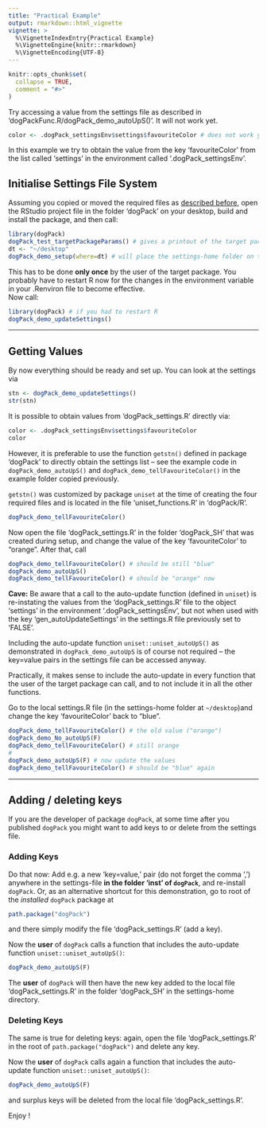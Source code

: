 ```yaml
---
title: "Practical Example"
output: rmarkdown::html_vignette
vignette: >
  %\VignetteIndexEntry{Practical Example}
  %\VignetteEngine{knitr::rmarkdown}
  %\VignetteEncoding{UTF-8}
---
```


```r
knitr::opts_chunk$set(
  collapse = TRUE,
  comment = "#>"
)
```

Try accessing a value from the settings file as described in 'dogPackFunc.R/dogPack_demo_autoUpS()'. It will not work yet.

``` r
color <- .dogPack_settingsEnv$settings$favouriteColor # does not work yet
```

In this example we try to obtain the value from the key 'favouriteColor' from the list called 'settings' in the environment called '.dogPack_settingsEnv'.

## Initialise Settings File System

Assuming you copied or moved the required files as [described before](https://bpollner.github.io/uniset/articles/uniset.html), open the RStudio project file in the folder 'dogPack' on your desktop, build and install the package, and then call:

``` r
library(dogPack)
dogPack_test_targetPackageParams() # gives a printout of the target package parameters
dt <- "~/desktop"
dogPack_demo_setup(where=dt) # will place the settings-home folder on the desktop
```

This has to be done **only once** by the user of the target package. You probably have to restart R now for the changes in the environment variable in your .Renviron file to become effective.\
Now call:

``` r
library(dogPack) # if you had to restart R
dogPack_demo_updateSettings()
```

------------------------------------------------------------------------

## Getting Values

By now everything should be ready and set up. You can look at the settings via

``` r
stn <- dogPack_demo_updateSettings()
str(stn)
```

It is possible to obtain values from 'dogPack_settings.R' directly via:

``` r
color <- .dogPack_settingsEnv$settings$favouriteColor
color
```

However, it is preferable to use the function `getstn()` defined in package 'dogPack' to directly obtain the settings list -- see the example code in `dogPack_demo_autoUpS()` and `dogPack_demo_tellFavouriteColor()` in the example folder copied previously.

`getstn()` was customized by package `uniset` at the time of creating the four required files and is located in the file 'uniset_functions.R' in 'dogPack/R'.

``` r
dogPack_demo_tellFavouriteColor()
```

Now open the file 'dogPack_settings.R' in the folder 'dogPack_SH' that was created during setup, and change the value of the key 'favouriteColor' to "orange". After that, call

``` r
dogPack_demo_tellFavouriteColor() # should be still "blue"
dogPack_demo_autoUpS()
dogPack_demo_tellFavouriteColor() # should be "orange" now
```

**Cave:** Be aware that a call to the auto-update function (defined in `uniset`) is re-instating the values from the 'dogPack_settings.R' file to the object 'settings' in the environment '.dogPack_settingsEnv', but not when used with the key 'gen_autoUpdateSettings' in the settings.R file previously set to 'FALSE'.

Including the auto-update function `uniset::uniset_autoUpS()` as demonstrated in `dogPack_demo_autoUpS` is of course not required -- the key=value pairs in the settings file can be accessed anyway.

Practically, it makes sense to include the auto-update in every function that the user of the target package can call, and to not include it in all the other functions.

Go to the local settings.R file (in the settings-home folder at `~/desktop`)and change the key 'favouriteColor' back to "blue".

``` r
dogPack_demo_tellFavouriteColor() # the old value ("orange")
dogPack_demo_No_autoUpS(F)
dogPack_demo_tellFavouriteColor() # still orange
#
dogPack_demo_autoUpS(F) # now update the values
dogPack_demo_tellFavouriteColor() # should be "blue" again
```

------------------------------------------------------------------------

## Adding / deleting keys

If you are the developer of package `dogPack`, at some time after you published `dogPack` you might want to add keys to or delete from the settings file.

### Adding Keys

Do that now: Add e.g. a new 'key=value,' pair (do not forget the comma ',') anywhere in the settings-file **in the folder 'inst' of `dogPack`**, and re-install `dogPack`. Or, as an alternative shortcut for this demonstration, go to root of the *installed* `dogPack` package at

``` r
path.package("dogPack")
```

and there simply modify the file 'dogPack_settings.R' (add a key).

Now the **user** of `dogPack` calls a function that includes the auto-update function `uniset::uniset_autoUpS()`:

``` r
dogPack_demo_autoUpS(F)
```

The **user** of `dogPack` will then have the new key added to the local file 'dogPack_settings.R' in the folder 'dogPack_SH' in the settings-home directory.

### Deleting Keys

The same is true for deleting keys: again, open the file 'dogPack_settings.R' in the root of `path.package("dogPack")` and delete any key.

Now the **user** of `dogPack` calls again a function that includes the auto-update function `uniset::uniset_autoUpS()`:

``` r
dogPack_demo_autoUpS(F)
```

and surplus keys will be deleted from the local file 'dogPack_settings.R'.

Enjoy !
